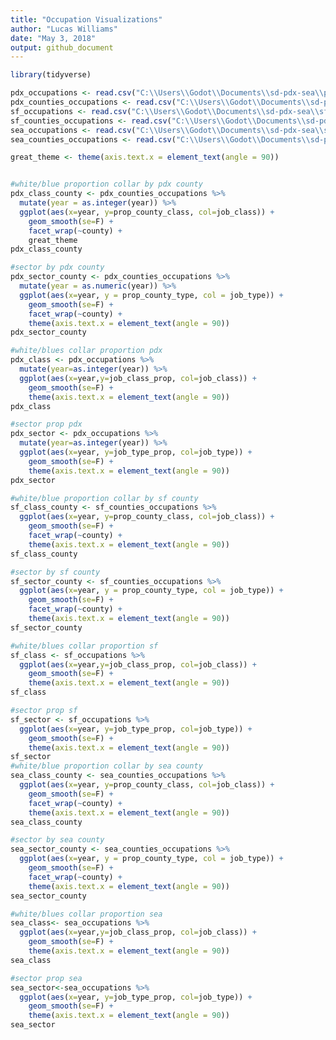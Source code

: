 ```yaml
---
title: "Occupation Visualizations"
author: "Lucas Williams"
date: "May 3, 2018"
output: github_document
---
```

```r
library(tidyverse)
```
```r
pdx_occupations <- read.csv("C:\\Users\\Godot\\Documents\\sd-pdx-sea\\pdx_occupations.csv")
pdx_counties_occupations <- read.csv("C:\\Users\\Godot\\Documents\\sd-pdx-sea\\pdx_counties_occupations.csv")
sf_occupations <- read.csv("C:\\Users\\Godot\\Documents\\sd-pdx-sea\\sf_occupations.csv")
sf_counties_occupations <- read.csv("C:\\Users\\Godot\\Documents\\sd-pdx-sea\\sf_counties_occupations.csv")
sea_occupations <- read.csv("C:\\Users\\Godot\\Documents\\sd-pdx-sea\\sea_occupations.csv")
sea_counties_occupations <- read.csv("C:\\Users\\Godot\\Documents\\sd-pdx-sea\\sea_counties_occupations.csv")
```
```r
great_theme <- theme(axis.text.x = element_text(angle = 90))


#white/blue proportion collar by pdx county
pdx_class_county <- pdx_counties_occupations %>%
  mutate(year = as.integer(year)) %>%
  ggplot(aes(x=year, y=prop_county_class, col=job_class)) +
    geom_smooth(se=F) +
    facet_wrap(~county) +
    great_theme
pdx_class_county

#sector by pdx county
pdx_sector_county <- pdx_counties_occupations %>%
  mutate(year = as.numeric(year)) %>%
  ggplot(aes(x=year, y = prop_county_type, col = job_type)) +
    geom_smooth(se=F) +
    facet_wrap(~county) +
    theme(axis.text.x = element_text(angle = 90))
pdx_sector_county

#white/blues collar proportion pdx
pdx_class <- pdx_occupations %>%
  mutate(year=as.integer(year)) %>%
  ggplot(aes(x=year,y=job_class_prop, col=job_class)) +
    geom_smooth(se=F) +
    theme(axis.text.x = element_text(angle = 90))
pdx_class

#sector prop pdx
pdx_sector <- pdx_occupations %>%
  mutate(year=as.integer(year)) %>%
  ggplot(aes(x=year, y=job_type_prop, col=job_type)) +
    geom_smooth(se=F) +
    theme(axis.text.x = element_text(angle = 90))
pdx_sector

#white/blue proportion collar by sf county
sf_class_county <- sf_counties_occupations %>%
  ggplot(aes(x=year, y=prop_county_class, col=job_class)) +
    geom_smooth(se=F) +
    facet_wrap(~county) +
    theme(axis.text.x = element_text(angle = 90))
sf_class_county

#sector by sf county
sf_sector_county <- sf_counties_occupations %>%
  ggplot(aes(x=year, y = prop_county_type, col = job_type)) +
    geom_smooth(se=F) +
    facet_wrap(~county) +
    theme(axis.text.x = element_text(angle = 90))
sf_sector_county

#white/blues collar proportion sf
sf_class <- sf_occupations %>%
  ggplot(aes(x=year,y=job_class_prop, col=job_class)) +
    geom_smooth(se=F) +
    theme(axis.text.x = element_text(angle = 90))
sf_class

#sector prop sf
sf_sector <- sf_occupations %>%
  ggplot(aes(x=year, y=job_type_prop, col=job_type)) +
    geom_smooth(se=F) +
    theme(axis.text.x = element_text(angle = 90))
sf_sector
#white/blue proportion collar by sea county
sea_class_county <- sea_counties_occupations %>%
  ggplot(aes(x=year, y=prop_county_class, col=job_class)) +
    geom_smooth(se=F) +
    facet_wrap(~county) +
    theme(axis.text.x = element_text(angle = 90))
sea_class_county

#sector by sea county
sea_sector_county <- sea_counties_occupations %>%
  ggplot(aes(x=year, y = prop_county_type, col = job_type)) +
    geom_smooth(se=F) +
    facet_wrap(~county) +
    theme(axis.text.x = element_text(angle = 90))
sea_sector_county

#white/blues collar proportion sea
sea_class<- sea_occupations %>%
  ggplot(aes(x=year,y=job_class_prop, col=job_class)) +
    geom_smooth(se=F) +
    theme(axis.text.x = element_text(angle = 90))
sea_class

#sector prop sea
sea_sector<-sea_occupations %>%
  ggplot(aes(x=year, y=job_type_prop, col=job_type)) +
    geom_smooth(se=F) +
    theme(axis.text.x = element_text(angle = 90))
sea_sector
```